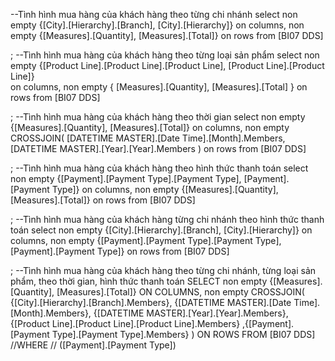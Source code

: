 ﻿
--Tình hình mua hàng của khách hàng theo từng chi nhánh
select 
non empty {[City].[Hierarchy].[Branch], [City].[Hierarchy]}
on columns,
non empty {[Measures].[Quantity], [Measures].[Total]}
on rows
from [BI07 DDS]

;
--Tình hình mua hàng của khách hàng theo từng loại sản phẩm
select 
non empty {[Product Line].[Product Line].[Product Line], [Product Line].[Product Line]}  
on columns,
non empty {
	[Measures].[Quantity], 
	[Measures].[Total]
}
on rows
from [BI07 DDS]

;
--Tình hình mua hàng của khách hàng theo thời gian
select 
non empty {[Measures].[Quantity], [Measures].[Total]} 
on columns,
non empty CROSSJOIN(
	[DATETIME MASTER].[Date Time].[Month].Members,
    [DATETIME MASTER].[Year].[Year].Members
)
on rows
from [BI07 DDS]

;
--Tình hình mua hàng của khách hàng theo hình thức thanh toán
select 
non empty {[Payment].[Payment Type].[Payment Type], [Payment].[Payment Type]}
on columns,
non empty  {[Measures].[Quantity], [Measures].[Total]}
on rows 
from [BI07 DDS]

;
--Tình hình mua hàng của khách hàng từng chi nhánh theo hình thức thanh toán
select 
non empty {[City].[Hierarchy].[Branch], [City].[Hierarchy]}
on columns,
non empty {[Payment].[Payment Type].[Payment Type], [Payment].[Payment Type]}
on rows
from [BI07 DDS]

;
--Tình hình mua hàng của khách hàng theo từng chi nhánh, từng loại sản phẩm, theo thời gian, hình thức thanh toán
SELECT
non empty  {[Measures].[Quantity], [Measures].[Total]} ON COLUMNS,
non empty  CROSSJOIN(
    {[City].[Hierarchy].[Branch].Members},
	{[DATETIME MASTER].[Date Time].[Month].Members},
    {[DATETIME MASTER].[Year].[Year].Members},
    {[Product Line].[Product Line].[Product Line].Members}
	,{[Payment].[Payment Type].[Payment Type].Members}
  ) ON ROWS
FROM
  [BI07 DDS]
//WHERE
//  ([Payment].[Payment Type])
